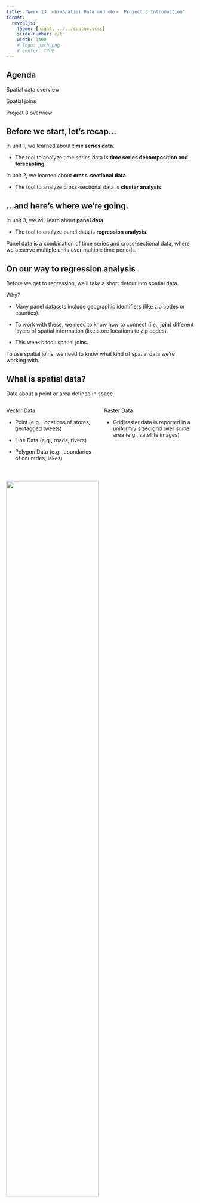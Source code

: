```yaml
---
title: "Week 13: <br>Spatial Data and <br>  Project 3 Introduction"
format: 
  revealjs:
    theme: [night, ../../custom.scss]
    slide-number: c/t
    width: 1400
    # logo: path.png
    # center: TRUE
---
```


## Agenda 

Spatial data overview

Spatial joins

Project 3 overview 

## Before we start, let's recap... {.scrollable}

In unit 1, we learned about **time series data**. 

- The tool to analyze time series data is **time series decomposition and forecasting**.

In unit 2, we learned about **cross-sectional data**.

- The tool to analyze cross-sectional data is **cluster analysis**.


## ...and here's where we're going. {.scrollable}

In unit 3, we will learn about **panel data**.

- The tool to analyze panel data is **regression analysis**.

Panel data is a combination of time series and cross-sectional data, where we observe multiple units over multiple time periods.

## On our way to regression analysis {.scrollable}

Before we get to regression, we’ll take a short detour into spatial data.

Why?

- Many panel datasets include geographic identifiers (like zip codes or counties).

- To work with these, we need to know how to connect (i.e., **join**) different layers of spatial information (like store locations to zip codes).

- This week’s tool: spatial joins.

To use spatial joins, we need to know what kind of spatial data we're working with.

## What is spatial data? 

Data about a point or area defined in space.

:::: {.columns style="text-align: left"}

::: {.column width="50%"}

Vector Data 

- Point (e.g., locations of stores, geotagged tweets)

- Line Data (e.g., roads, rivers)

- Polygon Data (e.g., boundaries of countries, lakes)

:::

::: {.column width="50%"}

Raster Data 

- Grid/raster data is reported in a uniformly sized grid over some area (e.g., satellite images)

:::

::::

<!-- ##  -->
<!-- <section data-background-image="includes/cross-sectional.png" data-background-size="contain"> -->
<!-- </section> -->

<!-- Digression on compression -->
<!-- Census API Key -->

#

![](includes/vector_raster.png){width="70%" height="70%"}



## Common Sources of Spatial Data

- Public datasets (e.g., [USGS](https://apps.nationalmap.gov/viewer/), [NASA](https://firms.modaps.eosdis.nasa.gov/usfs/map/#d:24hrs;@-103.2,40.1,5.4z))

- Private sources (e.g., [Google Maps](https://www.google.com/maps/@40.5753329,-105.0908151,15z?entry=ttu))

- Crowdsourced data (e.g., [PurpleAir](https://map.purpleair.com/1/mAQI/a10/p604800/cC0#10.56/40.5138/-105.0647))


# Understanding Spatial Relationships


## Concepts of Spatial Relationships

:::: {.columns style="text-align: left"}

::: {.column width="50%"}

::: {.fragment .fade-in fragment-index=1}
- Distance and proximity

  - Spherical distance
:::

::: {.fragment .fade-in fragment-index=2}
- Topology (e.g., adjacency, containment)
:::
::: {.fragment .fade-in fragment-index=3}
- Accessibility and connectivity
:::

:::

::: {.column width="40%"}
::: {.r-stack}
![](https://global.discourse-cdn.com/swift/original/2X/c/c2dde505073351cf55d25cca950804f0452a9f99.png){.fragment .fade-in-then-out fragment-index=1}

![](https://i0.wp.com/peter-horton.com/wp-content/uploads/2022/05/selected_point_state_adjacencies.png?resize=840%2C888&ssl=1){.fragment .fade-in-then-out fragment-index=2}

![](https://idlewords.com/images/fb_graph.png){.fragment .fade-in-then-out fragment-index=3}
:::



:::

::::

::: {.notes}
- Calculating distances between points on a globe requires accounting for the curvature of the earth.


:::


## Tools for Analyzing Spatial Relationships

- Geographic Information Systems (GIS)

  - ESRI ArcGIS
  
  - QGIS (free GUI alternative)
  
  - R/Python libraries (scripted)

- Spatial functions in databases (e.g., PostGIS)


# Working with Spatial Data


##  Data Collection Techniques

:::: {.columns style="text-align: left"}

::: {.column width="50%"}

::: {.fragment .fade-in fragment-index=1}
- GPS data collection
:::

::: {.fragment .fade-in fragment-index=2}
- Remote sensing and aerial photography
:::

::: {.fragment .fade-in fragment-index=3}
- Digitizing from paper maps or other datasets
:::

::: {.fragment .fade-in fragment-index=4}
- Public datasets (e.g., Census, USDA Cropland Data Layer)
:::

:::

::: {.column width="40%"}
::: {.r-stack}
![](https://www.quadrant.io/hubfs/New%20website%20images%202023/Hero/Final/Screenshot%202023-07-18%20at%202.07.50%20PM.png){.fragment .fade-in-then-out fragment-index=1}

![](https://www.space-intelligence.com/wp-content/uploads/2018/04/Sentinel-1_radar_vision.jpg){.fragment .fade-in-then-out fragment-index=2}

![](https://www.qgistutorials.com/en/_images/553.png){.fragment .fade-in-then-out fragment-index=3}

![](https://d9-wret.s3.us-west-2.amazonaws.com/assets/palladium/production/s3fs-public/styles/full_width/public/thumbnails/image/Cropland%20Data%20Layer.jpg?itok=Wdpl4iZ0){.fragment .fade-in-then-out fragment-index=4}
:::

:::

::::

::: {.notes}
- GPS devices record location information based on satellite triangulation. There are many applications: your phone uses this to help you navigate; on wildland fires, trained analysts record the location of built fire line.

- Remote sensing and imaging are data generated by satellite mounted instruments: taking digital images; infrared heat detection to characterize emerging fire locations.
:::


## Data Processing and Cleaning

:::: {.columns style="text-align: left"}

::: {.column width="50%"}
- Geocoding and reverse geocoding

- Calculating distance between objects

- Calculating area of polygons

- Spatial joins

:::

::: {.column width="50%"}
![](https://raw.githubusercontent.com/rstudio/cheatsheets/main/pngs/sf.png)
:::

::::


## Geocoding and Reverse Geocoding

:::: {.columns style="text-align: left"}

::: {.column width="50%"}

- Geocoding: Converting an address to a set of coordinates 

- Reverse Geocoding: The process from coordinates to address

:::

::: {.column width="50%"}

![](https://geospatialmedia.s3.amazonaws.com/wp-content/uploads/2018/05/geocoding-graph.jpg)

:::

::::



## Spatial Joins

:::: {.columns style="text-align: left"}

::: {.column width="50%"}

::: {.fragment .fade-in fragment-index=1}
- Joining data based on shared location


:::

::: {.fragment .fade-in fragment-index=2}
- Point to point

:::

::: {.fragment .fade-in fragment-index=3}
- Points/lines to polygons

:::

::: {.fragment .fade-in fragment-index=4}

- Polygon to polygon (intersecting polygons)
:::

:::

::: {.column width="40%"}
::: {.r-stack}
![](https://gisgeography.com/wp-content/uploads/2019/04/Spatial-Join.png){.fragment .fade-in-then-out fragment-index=1}

![](https://pygis.io/_images/overlay_intersects.jpg){.fragment .fade-in fragment-index=2}

:::

:::

::::

## Takeaways

- Spatial data references a location

- Spatial data enables calculation and manipulation

- Spatial information enables joining to other data (e.g., census)

## Lab This Week

- Read and process spatial data in R

- Join spatial data

- Prepare data for mapping in Tableau

# Project 3

## The Question

The goal of this project is for you to apply panel data analysis to answer a real world question. 

This is also a chance to showcase your creativity and analytic skills, putting everything together that you have learned over the semester. 

## The Data

For this project, you will use the convenience store data (shopper_info, store_info, gtin) to select your $y$, and choose **one** of the two additional datasets (census data or weather data) to choose your $x$.

- Option 1: Convenience store data and Demographic data from the US Census

- Option 2: Convenience store data and Weather data from NOAA

## Bringing It Together {.scrollable}

Your question for project 3 should be in the form of: What is the association between $x$ (an explanatory variable) and $y$ (some outcome)? 

1. Choose one of the two options. 

2. Based on your question, determine the outcome ($y$) to evaluate from the **convenience store data**. 

3. Identify the controls (e.g., weather, population density) that you want to include. This (or these) will serve as your treatment or exposure variable(s), $x$.  

- Including control variables in the regression explains a portion of the variation in your data leaving your variable of interest to explain the remaining variation. 

You are responsible for merging or joining your datasets. This means that you must identify the **unit of analysis** in your datasets and aggregate data to the common unit of analysis.

## Example Questions {.scrollable}

**Using Census**

- What is the correlation between population size and total store count at the zip code level? 
- What is the association between the number of convenience store locations and median income within a county?
- What is the association between the number of energy drinks sold and the average age of individuals living in a county? 

**Using Weather**

- What is the correlation between total daily rain fall and packaged beverages sales at Allsups locations in Texas?
- What is the correlation between the total daily rain fall rained areas and total sales in an area? 


